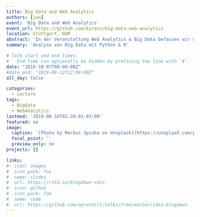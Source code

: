 ```yaml
---
title: Big Data and Web Analytics 
authors: [jan]
event: 'Big Data and Web Analytics'
event_url: https://github.com/kirenz/big-data-web-analytics
location: Stuttgart, HdM
abstract: 'In der Veranstaltung Web Analytics & Big Data befassen wir uns mit der Erfassung und Analyse von strukturierten und unstrukturierten (großen) Daten - bspw. Daten aus sozialen Medien, Multi-Media-Plattformen, Microblogs, Foren, Webpräsenzen. Die dadurch gewonnenen Erkenntnisse sollen einen Beitrag zu dem systematischen Aufbau und der Pflege dauerhafter und profitabler Kundenbeziehungen leisten und beziehen sich insbesondere auf die Phasen der Kundengewinnung, Kundenbindung und Vermeidung der Kundenabwanderung innerhalb des Customer Lifecycle Managements.'
summary: 'Analyse von Big Data mit Python & R'

# Talk start and end times.
#   End time can optionally be hidden by prefixing the line with `#`.
date: "2019-10-07T08:00:00Z"
#date_end: "2019-09-12T12:00:00Z"
all_day: false

categories:
  - Lecture
tags:
  - BigData
  - WebAnalytics
lastmod: '2019-06-16T02:20:01-07:00'
featured: no
image:
  caption: '[Photo by Markus Spiske on Unsplash](https://unsplash.com/photos/qjnAnF0jIGk)'
  focal_point: ''
  preview_only: no
projects: []

links:
#- icon: images
#  icon_pack: fas
#  name: slides
#  url: https://rstd.io/blogdown-sdss
#- icon: github
#  icon_pack: fab
#  name: code
#  url: https://github.com/apreshill/talks/tree/master/sdss-blogdown
---
```

